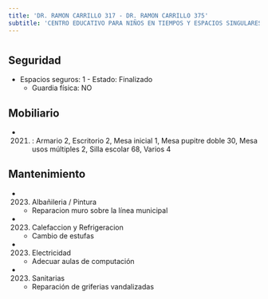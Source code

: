 ```yaml
---
title: 'DR. RAMON CARRILLO 317 - DR. RAMON CARRILLO 375'
subtitle: 'CENTRO EDUCATIVO PARA NIÑOS EN TIEMPOS Y ESPACIOS SINGULARES N° 01 - CFP Nº02 (ANEXO)'
---
```


#


## Seguridad

*  Espacios seguros: 1 - Estado: Finalizado 
    + Guardia física: NO





## Mobiliario

*  (2021) : Armario 2, Escritorio 2, Mesa inicial 1, Mesa pupitre doble 30, Mesa usos múltiples 2, Silla escolar 68, Varios 4 





## Mantenimiento

*  (2023) Albañileria / Pintura 
    + Reparacion muro sobre la línea municipal

*  (2023) Calefaccion y Refrigeracion 
    + Cambio de estufas

*  (2023) Electricidad 
    + Adecuar aulas de computación

*  (2023) Sanitarias 
    + Reparación de griferias vandalizadas



